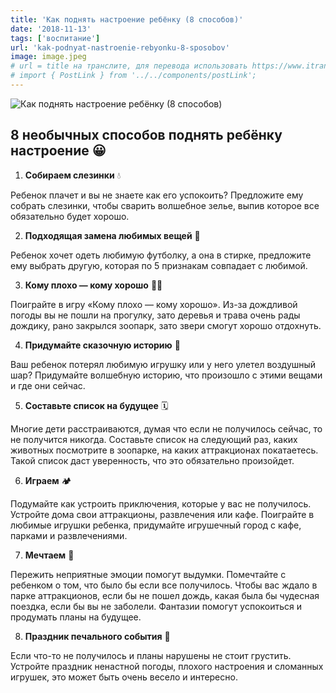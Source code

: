 ```yaml
---
title: 'Как поднять настроение ребёнку (8 способов)'
date: '2018-11-13'
tags: ['воспитание']
url: 'kak-podnyat-nastroenie-rebyonku-8-sposobov'
image: image.jpeg
# url = title на транслите, для перевода использовать https://www.itranslit.com/
# import { PostLink } from '../../components/postLink';
---
```


![Как поднять настроение ребёнку (8 способов)](./image.jpeg)

## 8 необычных способов поднять ребёнку настроение 😀

1. **Собираем слезинки** 💧

Ребенок плачет и вы не знаете как его успокоить? Предложите ему собрать слезинки, чтобы сварить волшебное зелье, выпив которое все обязательно будет хорошо.

2. **Подходящая замена любимых вещей** 💞

Ребенок хочет одеть любимую футболку, а она в стирке, предложите ему выбрать другую, которая по 5 признакам совпадает с любимой.

3. **Кому плохо — кому хорошо** 👍🏼

Поиграйте в игру «Кому плохо — кому хорошо». Из-за дождливой погоды вы не пошли на прогулку, зато деревья и трава очень рады дождику, рано закрылся зоопарк, зато звери смогут хорошо отдохнуть.

4. **Придумайте сказочную историю** 🎈

Ваш ребенок потерял любимую игрушку или у него улетел воздушный шар? Придумайте волшебную историю, что произошло с этими вещами и где они сейчас.

5. **Составьте список на будущее** 🗓

Многие дети расстраиваются, думая что если не получилось сейчас, то не получится никогда. Составьте список на следующий раз, каких животных посмотрите в зоопарке, на каких аттракционах покатаетесь. Такой список даст уверенность, что это обязательно произойдет.

6. **Играем** 🏕

Подумайте как устроить приключения, которые у вас не получилось. Устройте дома свои аттракционы, развлечения или кафе. Поиграйте в любимые игрушки ребенка, придумайте игрушечный город с кафе, парками и развлечениями.

7. **Мечтаем** 🌠

Пережить неприятные эмоции помогут выдумки. Помечтайте с ребенком о том, что было бы если все получилось. Чтобы вас ждало в парке аттракционов, если бы не пошел дождь, какая была бы чудесная поездка, если бы вы не заболели. Фантазии помогут успокоиться и продумать планы на будущее.

8. **Праздник печального события** 🎂

Если что-то не получилось и планы нарушены не стоит грустить. Устройте праздник ненастной погоды, плохого настроения и сломанных игрушек, это может быть очень весело и интересно.
